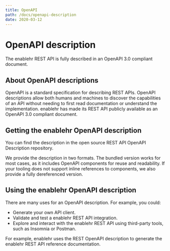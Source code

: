 ```yaml
---
title: OpenAPI
path: /docs/openapi-description
date: 2020-03-12
---
```


# OpenAPI description

The enablehr REST API is fully described in an OpenAPI 3.0 compliant document.

## About OpenAPI descriptions

OpenAPI is a standard specification for describing REST APIs. OpenAPI
descriptions allow both humans and machines to discover the
capabilities of an API without needing to first read documentation or
understand the implementation. enablehr has made its REST API publicly
available as an OpenAPI 3.0 compliant document.

## Getting the enablehr OpenAPI description

You can find the description in the open source REST API OpenAPI
Description repository.

We provide the description in two formats. The bundled version works
for most cases, as it includes OpenAPI components for reuse and
readability. If your tooling does not support inline references to
components, we also provide a fully dereferenced version.

## Using the enablehr OpenAPI description

There are many uses for an OpenAPI description. For example, you
could:

-   Generate your own API client.
-   Validate and test a enablehr REST API integration.
-   Explore and interact with the enablehr REST API using third-party tools, such as Insomnia or Postman.

For example, enablehr uses the REST OpenAPI description to generate
the enablehr REST API reference documentation.
